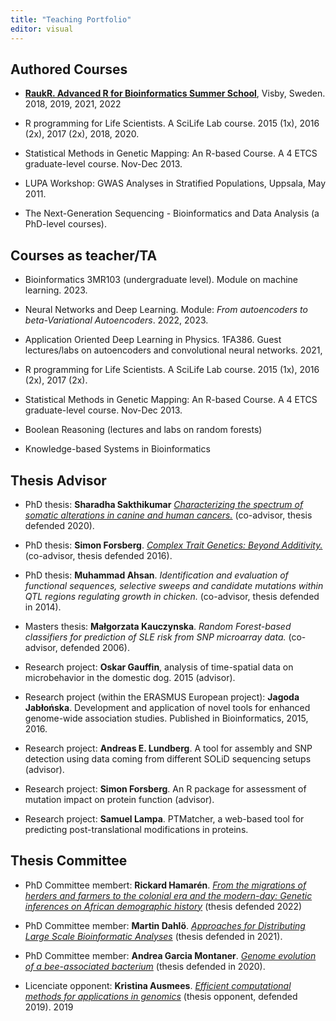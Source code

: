 ```yaml
---
title: "Teaching Portfolio"
editor: visual
---
```


## Authored Courses

* [**RaukR. Advanced R for Bioinformatics Summer School**](https://nbisweden.github.io/workshop-RaukR-2306/), Visby, Sweden. 2018, 2019, 2021, 2022

* R programming for Life Scientists. A SciLife Lab course. 2015 (1x), 2016 (2x), 2017 (2x), 2018, 2020.

* Statistical Methods in Genetic Mapping: An R-based Course. A 4 ETCS graduate-level course. Nov-Dec 2013.

* LUPA Workshop: GWAS Analyses in Stratified Populations, Uppsala, May 2011.

* The Next-Generation Sequencing - Bioinformatics and Data Analysis (a PhD-level courses).

## Courses as teacher/TA

* Bioinformatics 3MR103 (undergraduate level). Module on machine learning. 2023.

* Neural Networks and Deep Learning. Module: *From autoencoders to beta-Variational Autoencoders*. 2022, 2023.

* Application Oriented Deep Learning in Physics. 1FA386. Guest lectures/labs on autoencoders and convolutional neural networks. 2021,

* R programming for Life Scientists. A SciLife Lab course. 2015 (1x), 2016 (2x), 2017 (2x).

* Statistical Methods in Genetic Mapping: An R-based Course. A 4 ETCS graduate-level course. Nov-Dec 2013.

* Boolean Reasoning (lectures and labs on random forests)

* Knowledge-based Systems in Bioinformatics

## Thesis Advisor

* PhD thesis: **Sharadha Sakthikumar** [*Characterizing the spectrum of somatic alterations in canine and human cancers.*](http://uu.diva-portal.org/smash/get/diva2:1379692/FULLTEXT01.pdf) (co-advisor, thesis defended 2020).

* PhD thesis: **Simon Forsberg**. [*Complex Trait Genetics: Beyond Additivity.*](http://Complex Trait Genetics: Beyond Additivity) (co-advisor, thesis defended 2016).

* PhD thesis: **Muhammad Ahsan**. *Identification and evaluation of functional sequences, selective sweeps and candidate mutations within QTL regions regulating growth in chicken.* (co-advisor, thesis defended in 2014).

* Masters thesis: **Małgorzata Kauczynska**. *Random Forest-based classifiers for prediction of SLE risk from SNP microarray data.* (co-advisor, defended 2006).

* Research project: **Oskar Gauffin**, analysis of time-spatial data on microbehavior in the domestic dog. 2015 (advisor).

* Research project (within the ERASMUS European project): **Jagoda Jabłońska**. Development and application of novel tools for enhanced genome-wide association studies. Published in Bioinformatics, 2015, 2016.

* Research project: **Andreas E. Lundberg**. A tool for assembly and SNP detection using data coming from different SOLiD sequencing setups (advisor).

* Research project: **Simon Forsberg**. An R package for assessment of mutation impact on protein function (advisor).

* Research project: **Samuel Lampa**. PTMatcher, a web-based tool for predicting post-translational modifications in proteins.

## Thesis Committee 
* PhD Committee membert: **Rickard Hamarén**. [*From the migrations of herders and farmers to the colonial era and the modern-day: Genetic inferences on African demographic history*](http://uu.diva-portal.org/smash/get/diva2:1696630/FULLTEXT01.pdf) (thesis defended 2022)

* PhD Committee member: **Martin Dahlö**. [*Approaches for Distributing Large Scale Bioinformatic Analyses*](http://uu.diva-portal.org/smash/get/diva2:1597155/FULLTEXT01.pdf) (thesis defended in 2021).

* PhD Committee member: **Andrea Garcia Montaner**. [*Genome evolution of a bee-associated bacterium*](http://uu.diva-portal.org/smash/get/diva2:1456589/FULLTEXT01.pdf) (thesis defended in 2020).

* Licenciate opponent: **Kristina Ausmees**. [*Efficient computational methods for applications in genomics*](http://uu.diva-portal.org/smash/get/diva2:1367712/FULLTEXT02.pdf) (thesis opponent, defended 2019).
2019